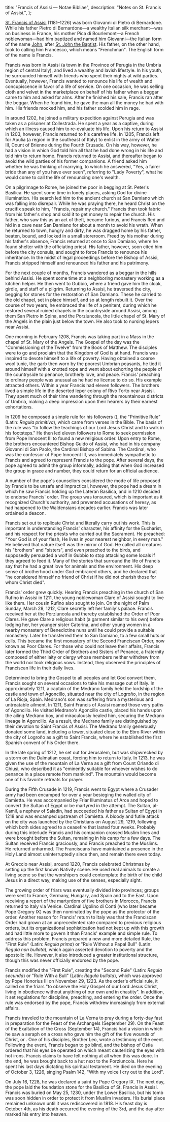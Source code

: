   title: "Francis of Assisi — Notae Bibliae",
  description: "Notes on St. Francis of Assisi.",
};

<Initial text="Francis of Assisi"/>

[St. Francis of Assisi](/glossary/names#francis) (1181–1226) was born Giovanni di Pietro di Bernardone. While his father Pietro di Bernardone—a wealthy Italian silk merchant—was on business in France, his mother Pica di Bourlemont—a French noblewoman—had him baptized and named him Giovanni—the Italian form of the name [John](/glossary/names#john), after [ St. John the Baptist](/people/saints/biblical/john-the-baptist). His father, on the other hand, took to calling him Francesco, which means "Frenchman". The English form of the name is Francis.

Francis was born in Assisi (a town in the Province of Perugia in the Umbria region of central Italy), and lived a wealthy and lavish lifestyle. In his youth, he surrounded himself with friends who spent their nights at wild parties. Eventually, however, Francis wanted to renounce his life of wealth and concupiscence in favor of a life of service. On one occasion, he was selling cloth and velvet in the marketplace on behalf of his father when a beggar came to him and asked for alms. After he finished his sale, Francis ran after the beggar. When he found him, he gave the man all the money he had with him. His friends mocked him, and his father scolded him in rage.

In around 1202, he joined a military expedition against Perugia and was taken as a prisoner at Collestrada. He spent a year as a captive, during which an illness caused him to re-evaluate his life. Upon his return to Assisi in 1203, however, Francis returned to his carefree life. In 1205, Francis left for Apulia (a region in the southeast of Italy) to enlist in the army of Walter III, Count of Brienne during the Fourth Crusade. On his way, however, he had a vision in which God told him all that he had done wrong in his life and told him to return home. Francis returned to Assisi, and thereafter began to avoid the wild parties of his former companions. A friend asked him whether he was thinking of marrying, to which he answered, "Yes, a fairer bride than any of you have ever seen", referring to "Lady Poverty", what he would come to call the life of renouncing one's wealth.

On a pilgrimage to Rome, he joined the poor in begging at St. Peter's Basilica. He spent some time in lonely places, asking God for divine illumination. His search led him to the ancient church at San Damiano which was falling into disrepair. While he was praying there, he heard Christ on the crucifix speak to him, "Francis, repair my church." Francis then took fabric from his father's shop and sold it to get money to repair the church. His father, who saw this as an act of theft, became furious, and Francis fled and hid in a cave near San Damiano for about a month to avoid his wrath. When he returned to town, hungry and dirty, he was dragged home by his father, beaten, bound, and locked in a small storeroom. Freed by his mother during his father's absence, Francis returned at once to San Damiano, where he found shelter with the officiating priest. His father, however, soon cited him before the city consuls, and sought to force Francis to renounce his inheritance. In the midst of legal proceedings before the Bishop of Assisi, Francis stripped himself and renounced his father and his patrimony.

For the next couple of months, Francis wandered as a beggar in the hills behind Assisi. He spent some time at a neighboring monastery working as a kitchen helper. He then went to Gubbio, where a friend gave him the cloak, girdle, and staff of a pilgrim. Returning to Assisi, he traversed the city, begging for stones for the restoration of San Damiano. These he carried to the old chapel, set in place himself, and so at length rebuilt it. Over the course of two years, he embraced the life of a penitent, during which he restored several ruined chapels in the countryside around Assisi, among them San Pietro in Spina, and the Porziuncola, the little chapel of St. Mary of the Angels in the plain just below the town. He also took to nursing lepers near Assisi.

One morning in February 1208, Francis was taking part in a Mass in the chapel of St. Mary of the Angels. The Gospel of the day was the "Commissioning of the Twelve" from the Book of Matthew. The disciples were to go and proclaim that the Kingdom of God is at hand. Francis was inspired to devote himself to a life of poverty. Having obtained a coarse wool tunic, the garb then worn by the poorest Umbrian peasants, he tied it around himself with a knotted rope and went about exhorting the people of the countryside to penance, brotherly love, and peace. Francis' preaching to ordinary people was unusual as he had no license to do so. His example attracted others. Within a year Francis had eleven followers. The brothers lived a simple life in the deserted leper colony of Rivo Torto near Assisi. They spent much of their time wandering through the mountainous districts of Umbria, making a deep impression upon their hearers by their earnest exhortations.

In 1209 he composed a simple rule for his followers (<Definition lang="latin" anchor="frater" text="friars" />), the "Primitive Rule" (Latin: *Regula primitiva*), which came from verses in the Bible. The basis of the rule was "to follow the teachings of our Lord Jesus Christ and to walk in his footsteps." He then led eleven followers to Rome to seek permission from Pope Innocent III to found a new religious order. Upon entry to Rome, the brothers encountered Bishop Guido of Assisi, who had in his company Giovanni di San Paolo, the Cardinal Bishop of Sabina. The Cardinal, who was the confessor of Pope Innocent III, was immediately sympathetic to Francis and agreed to represent Francis to the pope. After several days, the pope agreed to admit the group informally, adding that when God increased the group in grace and number, they could return for an official audience.

A number of the pope's counsellors considered the mode of life proposed by Francis to be unsafe and impractical, however, the pope had a dream in which he saw Francis holding up the Lateran Basilica, and in 1210 decided to endorse Francis' order. The group was tonsured, which is important as it recognized Church's authority, and prevented accusations of heresy, as had happened to the Waldensians decades earlier. Francis was later ordained a deacon.

Francis set out to replicate Christ and literally carry out his work. This is important in understanding Francis' character, his affinity for the Eucharist, and his respect for the priests who carried out the Sacrament. He preached: "Your God is of your flesh, He lives in your nearest neighbor, in every man." He believed that nature itself was the mirror of God. He called all creatures his "brothers" and "sisters", and even preached to the birds, and supposedly persuaded a wolf in Gubbio to stop attacking some locals if they agreed to feed it. Many of the stories that surround the life of Francis say that he had a great love for animals and the environment. His deep sense of brotherhood under God embraced others, and he declared that "he considered himself no friend of Christ if he did not cherish those for whom Christ died".

Francis' order grew quickly. Hearing Francis preaching in the church of San Rufino in Assisi in 1211, the young noblewoman Clare of Assisi sought to live like them. Her cousin Rufino also sought to join. On the night of Palm Sunday, March 28, 1212, Clare secretly left her family's palace. Francis received her at the Porziuncola and thereby established the Order of Poor Clares. He gave Clare a religious habit (a garment similar to his own) before lodging her, her younger sister Caterina, and other young women in a nearby monastery of Benedictine nuns until he could provide a suitable monastery. Later he transferred them to San Damiano, to a few small huts or cells. This became the first monastery of the Second Franciscan Order, now known as Poor Clares. For those who could not leave their affairs, Francis later formed the Third Order of Brothers and Sisters of Penance, a fraternity composed of either laity or clergy whose members neither withdrew from the world nor took religious vows. Instead, they observed the principles of Franciscan life in their daily lives.

Determined to bring the Gospel to all peoples and let God convert them, Francis sought on several occasions to take his message out of Italy. In approximately 1211, a captain of the Medrano family held the lordship of the castle and town of Agoncillo, situated near the city of Logroño, in the region of La Rioja, Spain. Medrano's son was suffering from a mysterious and untreatable ailment. In 1211, Saint Francis of Assisi roamed those very paths of Agoncillo. He visited Medrano's Agoncillo castle, placed his hands upon the ailing Medrano boy, and miraculously healed him, securing the Medrano lineage in Agoncillo. As a result, the Medrano family are distinguished by their devotion to Saint Francis of Assisi. The Medrano family generously donated some land, including a tower, situated close to the Ebro River within the city of Logroño as a gift to Saint Francis, where he established the first Spanish convent of his Order there.

In the late spring of 1212, he set out for Jerusalem, but was shipwrecked by a storm on the Dalmatian coast, forcing him to return to Italy. In 1213, he was given the use of the mountain of La Verna as a gift from Count Orlando di Chiusi, who described it as "eminently suitable for whoever wishes to do penance in a place remote from mankind". The mountain would become one of his favorite retreats for prayer.

During the Fifth Crusade in 1219, Francis went to Egypt where a Crusader army had been encamped for over a year besieging the walled city of Damietta. He was accompanied by Friar Illuminatus of Arce and hoped to convert the Sultan of Egypt or be martyred in the attempt. The Sultan, al-Kamil, a nephew of Saladin, had succeeded his father as Sultan of Egypt in 1218 and was encamped upstream of Damietta. A bloody and futile attack on the city was launched by the Christians on August 29, 1219, following which both sides agreed to a ceasefire that lasted four weeks. Probably during this interlude Francis and his companion crossed Muslim lines and were brought before the Sultan, remaining in his camp for a few days. The Sultan received Francis graciously, and Francis preached to the Muslims. He returned unharmed. The Franciscans have maintained a presence in the Holy Land almost uninterruptedly since then, and remain there even today.

At Greccio near Assisi, around 1220, Francis celebrated Christmas by setting up the first known Nativity scene. He used real animals to create a living scene so that the worshipers could contemplate the birth of the child Jesus in a direct way, making use of the senses, especially sight.

The growing order of friars was eventually divided into provinces; groups were sent to France, Germany, Hungary, and Spain and to the East. Upon receiving a report of the martyrdom of five brothers in Morocco, Francis returned to Italy via Venice. Cardinal Ugolino di Conti (who later became Pope Gregory IX) was then nominated by the pope as the protector of the order. Another reason for Francis' return to Italy was that the Franciscan Order had grown at an unprecedented rate compared to previous religious orders, but its organizational sophistication had not kept up with this growth and had little more to govern it than Francis' example and simple rule. To address this problem, Francis prepared a new and more detailed Rule, the "First Rule" (Latin: *Regula prima*) or "Rule Without a Papal Bull" (Latin: *Regula non bullata*), which again asserted devotion to poverty and the apostolic life. However, it also introduced a greater institutional structure, though this was never officially endorsed by the pope.

Francis modified the "First Rule", creating the "Second Rule" (Latin: *Regula secunda*) or "Rule With a Bull" (Latin: *Regula bullata*), which was approved by Pope Honorius III on November 29, 1223. As the order's official rule, it called on the friars "to observe the Holy Gospel of our Lord Jesus Christ, living in obedience without anything of our own and in chastity". In addition, it set regulations for discipline, preaching, and entering the order. Once the rule was endorsed by the pope, Francis withdrew increasingly from external affairs.

Francis traveled to the mountain of La Verna to pray during a forty-day fast in preparation for the Feast of the Archangels (September 29). On the Feast of the Exaltation of the Cross (September 14), Francis had a vision in which he saw a seraph on a cross who gave him the gift of the five wounds of Christ, or <Definition lang="greek" anchor="stigmata" text="stigmata"/>. One of his disciples, Brother Leo, wrote a testimony of the event. Following the event, Francis began to go blind, and the bishop of Ostia ordered that his eyes be operated on which meant cauterizing the eyes with hot irons. Francis claims to have felt nothing at all when this was done. In the end, he was brought back to a hut next to the Porziuncola. Here he spent his last days dictating his spiritual testament. He died on the evening of October 3, 1226, singing Psalm 142, "With my voice I cry out to the Lord".

On July 16, 1228, he was declared a saint by Pope Gregory IX. The next day, the pope laid the foundation stone for the Basilica of St. Francis in Assisi. Francis was buried on May 25, 1230, under the Lower Basilica, but his tomb was soon hidden in order to protect it from Muslim invaders. His burial place remained unknown until it was rediscovered in 1818. His feast day is October 4th, as his death occurred the evening of the 3rd, and the day after marked his entry into heaven.
